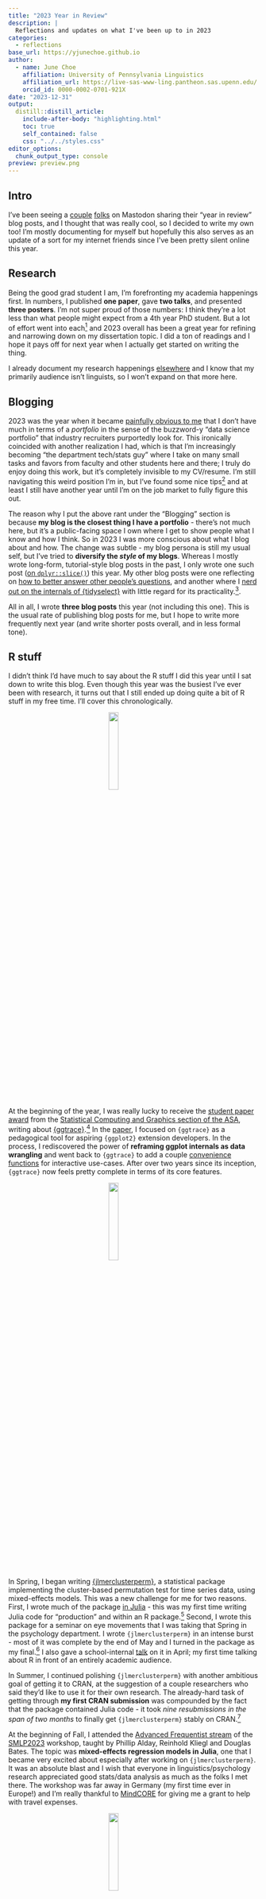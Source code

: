```yaml
---
title: "2023 Year in Review"
description: |
  Reflections and updates on what I've been up to in 2023
categories:
  - reflections
base_url: https://yjunechoe.github.io
author:
  - name: June Choe
    affiliation: University of Pennsylvania Linguistics
    affiliation_url: https://live-sas-www-ling.pantheon.sas.upenn.edu/
    orcid_id: 0000-0002-0701-921X
date: "2023-12-31"
output:
  distill::distill_article:
    include-after-body: "highlighting.html"
    toc: true
    self_contained: false
    css: "../../styles.css"
editor_options: 
  chunk_output_type: console
preview: preview.png
---
```


## Intro

I've been seeing a [couple](https://www.pipinghotdata.com/posts/2023-12-18-2023-year-in-review/) [folks](https://yabellini.netlify.app/blog/2023-12-23-year-review/) on Mastodon sharing their "year in review" blog posts, and I thought that was really cool, so I decided to write my own too! I'm mostly documenting for myself but hopefully this also serves as an update of a sort for my internet friends since I've been pretty silent online this year.

## Research

Being the good grad student I am, I'm forefronting my academia happenings first. In numbers, I published **one paper**, gave **two talks**, and presented **three posters**. I'm not super proud of those numbers: I think they're a lot less than what people might expect from a 4th year PhD student. But a lot of effort went into each^[I was the first author for all research that I presented, as is often the case in linguistics.] and 2023 overall has been a great year for refining and narrowing down on my dissertation topic. I did a ton of readings and I hope it pays off for next year when I actually get started on writing the thing.

I already document my research happenings [elsewhere](https://yjunechoe.github.io/research.html) and I know that my primarily audience isn't linguists, so I won't expand on that more here.

## Blogging

2023 was the year when it became [painfully obvious to me](https://fosstodon.org/@yjunechoe/110437295974710184) that I don't have much in terms of a *portfolio* in the sense of the buzzword-y "data science portfolio" that industry recruiters purportedly look for. This ironically coincided with another realization I had, which is that I'm increasingly becoming "the department tech/stats guy" where I take on many small tasks and favors from faculty and other students here and there; I truly do enjoy doing this work, but it's completely invisible to my CV/resume. I'm still navigating this weird position I'm in, but I've found some nice tips^[Like [this blog post](https://www.phillipalday.com/blog/2013/02/19/Backups-Your-Relationship-to-Your-Data-and-Your-IT-Guy/).] and at least I still have another year until I'm on the job market to fully figure this out.

The reason why I put the above rant under the "Blogging" section is because **my blog is the closest thing I have a portfolio** - there's not much here, but it's a public-facing space I own where I get to show people what I know and how I think. So in 2023 I was more conscious about what I blog about and how. The change was subtle - my blog persona is still my usual self, but I've tried to **diversify the _style_ of my blogs**. Whereas I mostly wrote long-form, tutorial-style blog posts in the past, I only wrote one such post ([on `dplyr::slice()`](https://yjunechoe.github.io/posts/2023-06-11-row-relational-operations/)) this year. My other blog posts were one reflecting on [how to better answer other people's questions](https://yjunechoe.github.io/posts/2023-07-09-x-y-problem/), and another where I [nerd out on the internals of {tidyselect}](https://yjunechoe.github.io/posts/2023-12-03-untidy-select/) with little regard for its practicality.^[A style heavily inspired by some of my favorite R bloggers like [Matt Dray](https://www.rostrum.blog/) and [Jonathan Carroll](https://jcarroll.com.au/)].

All in all, I wrote **three blog posts** this year (not including this one). This is the usual rate of publishing blog posts for me, but I hope to write more frequently next year (and write shorter posts overall, and in less formal tone).

## R stuff

I didn't think I'd have much to say about the R stuff I did this year until I sat down to write this blog. Even though this year was the busiest I've ever been with research, it turns out that I still ended up doing quite a bit of R stuff in my free time. I'll cover this chronologically.

<img src="https://yjunechoe.github.io/ggtrace/logo.png" style="width:20%;margin:1em auto;display:block;">

At the beginning of the year, I was really lucky to receive the [student paper award](https://community.amstat.org/jointscsg-section/awards/student-paper-competition) from the [Statistical Computing and Graphics section of the ASA](https://community.amstat.org/jointscsg-section/home), writing about [{ggtrace}](https://yjunechoe.github.io/ggtrace/).^[Coincidentally, my girlfriend also won a student award this year from another ASA - the Acoustical Society of America.] In the [paper](https://yjunechoe.github.io/static/papers/Choe_2022_SublayerGG.pdf), I focused on `{ggtrace}` as a pedagogical tool for aspiring `{ggplot2}` extension developers. In the process, I rediscovered the power of **reframing ggplot internals as data wrangling** and went back to `{ggtrace}` to add a couple [convenience functions](https://yjunechoe.github.io/ggtrace/news/index.html#ggtrace-development-version-3) for interactive use-cases. After over two years since its inception, `{ggtrace}` now feels pretty complete in terms of its core features.

<img src="https://yjunechoe.github.io/jlmerclusterperm/logo.png" style="width:20%;margin:1em auto;display:block;">

In Spring, I began writing [{jlmerclusterperm}](https://yjunechoe.github.io/jlmerclusterperm/), a statistical package implementing the cluster-based permutation test for time series data, using mixed-effects models. This was a new challenge for me for two reasons. First, I wrote much of the package [in Julia](https://github.com/yjunechoe/jlmerclusterperm/tree/main/inst/julia/JlmerClusterPerm/src) - this was my first time writing Julia code for "production" and within an R package.^[I can't recommend `{JuliaConnectoR}` enough for this.] Second, I wrote this package for a seminar on eye movements that I was taking that Spring in the psychology department. I wrote `{jlmerclusterperm}` in an intense burst - most of it was complete by the end of May and I turned in the package as my final.^[I'm actually quite proud of myself for pulling this off - writing an R package for the final was unprecedented for the class.] I also gave a school-internal [talk](https://mindcore.sas.upenn.edu/calendar_event/ilst-seminar-students/) on it in April; my first time talking about R in front of an entirely academic audience.

In Summer, I continued polishing `{jlmerclusterperm}` with another ambitious goal of getting it to CRAN, at the suggestion of a couple researchers who said they'd like to use it for their own research. The already-hard task of getting through **my first CRAN submission** was compounded by the fact that the package contained Julia code - it took *nine resubmissions in the span of two months* to finally get `{jlmerclusterperm}` stably on CRAN.^[In the process, I received the elusive CRAN Note for exceeding 6 updates in under a month (CRAN recommends one update every 1-2 months).]

At the beginning of Fall, I attended the [Advanced Frequentist stream](https://repsychling.github.io/SMLP2023/) of the [SMLP2023](https://vasishth.github.io/smlp2023/) workshop, taught by Phillip Alday, Reinhold Kliegl and Douglas Bates. The topic was **mixed-effects regression models in Julia**, one that I became very excited about especially after working on `{jlmerclusterperm}`. It was an absolute blast and I wish that everyone in linguistics/psychology research appreciated good stats/data analysis as much as the folks I met there. The workshop was far away in Germany (my first time ever in Europe!) and I'm really thankful to [MindCORE](https://mindcore.sas.upenn.edu/) for giving me a grant to help with travel expenses.

<img src="https://docs.ropensci.org/openalexR/logo.png" style="width:20%;margin:1em auto;display:block;">

For most of Fall, I didn't do much R stuff, especially with the start of the Fall semester and a big conference looming on the horizon. But the little time I did spend on it, I worked on maintenance and upkeep for `{openalexR}`, one of my few collaborative projects. It's also one of the few packages for which I'm an author of that I actually frequently use myself. I used `{openalexR}` a lot during the Fall semester for conducting literature reviews in preparation for my dissertation proposal, so I had a few opportunities to catch bugs and work on other improvements. I also spent a lot of my time in the Fall TA-ing for an [undergraduate data science class](https://kathrynschuler.com/datasci/) that we recently started offering in our department. This was actually my third year in a row TA-ing it, so it went pretty smoothly. I even learned some new [quirky R behaviors](https://fosstodon.org/@yjunechoe/111026163637396686) from my students along the way.

<img src="https://rstudio.github.io/pointblank/reference/figures/logo.svg" style="width:20%;margin:1em auto;display:block;">

In October, I virtually attended the [R/Pharma conference](https://rinpharma.com/) and joined a [workshop](https://github.com/rich-iannone/pointblank-workshop) on data validation using the `{pointblank}` package by [Rich Iannone](https://github.com/rich-iannone). I had used `{pointblank}` a little before, but I didn't explore its features much because I thought it had some odd behaviors that I couldn't comprehend. The workshop cleared up some of the confusion for me, and Rich made it clear in the workshop that he welcomed contributions to improve the package. So I [made a PR](https://github.com/rstudio/pointblank/pull/493) addressing the biggest pain point I personally had with using `{pointblank}`. This turned out to be a pretty big undertaking which took over a month to complete. In the process, I become a co-author of `{pointblank}`, and I merged a series of PRs that improved the consistency of function designs, among other things.

The last R thing I did this year was actually secretly Julia - in December I gave a school-internal [workshop](https://github.com/yjunechoe/MindCORE-julia-mixedmodels) on fitting mixed effects in Julia, geared towards an academic audience with experience in R. I advocated for a middle-ground approach where you can keep doing everything in R and RStudio, except move the modelling workflow into Julia. I live-coded some Julia code and ran it from RStudio^[Using some tricks described in the workshop materials.] which I think wasn't too difficult to grasp. I have a half-baked package of addins to make R-Julia interoperability smoother in RStudio; this might become my next full project.

That brings me to the present moment, where I'm currently taking a break from FOSS to focus on my research, as my dissertation proposal defense is coming up soon. I will continue to be responsive with maintaining `{jlmerclusterperm}` during this time (since there's an active user-base of researchers who find it useful) but my other projects will become low priority. I also don't think I'll be starting a new project any time soon, but in the near future I hope I come up with something cool that lets me test-drive `{S7}`!

## Personal

This year, I tried to be less of a workaholic. I think I did an okay job at it, and it came in the form of diversifying my hobbies (R used to be my only hobby since starting grad school). I got back into ice skating^[I used to play ice hockey competitively as a kid.] and, briefly, swimming,^[Turns out that swimming does not play well with my preexisting ear conditions.] and I'm fortunate that both are available literally two blocks away from my department. My girlfriend and I got really into escape rooms this year, mostly playing online ones due to budget constraints.^[Most recently we played [Hallows Hill](https://wolfescapegames.com/en-us/products/hallows-hill-the-virtual-escape-room-experience) which I think is the best one we've played so far] I also got back into playing Steam games and racked up over 300 hours on [Slay the Spire](https://store.steampowered.com/app/646570/Slay_the_Spire/), mostly from the ~2 weeks recovering from covid in September.^[For the fellow nerds, I reached A20 on Ironclad, Defect, and Watcher. I'm working my way up for Silent.]

And of course, I have many people to thank for making this a wonderful year.^[I'm feeling shy so this goes in the footnotes. In roughly chronological order, I'm firstly indebted to Sam Tyner-Monroe who encouraged me write up `{ggtrace}` for the ASA paper award after my rstudio::conf talk on it last year. I'm grateful to Gina Reynolds and Teun van den Brand (and others in the [ggplot extension club](https://github.com/teunbrand/ggplot-extension-club)) for engaging in many insightful data viz/ggplot internals discussions with me. I'm also grateful to my FOSS collaborators, especially Trang Le, from whom I've learned a lot about code review and package design principles while working on `{openalexR}` together. Last but not least, I owe a lot to Daniel Sjoberg and Shannon Pileggi for a recent development that I'm not ready to publicly share yet 🤫.] Happy new year to all!
